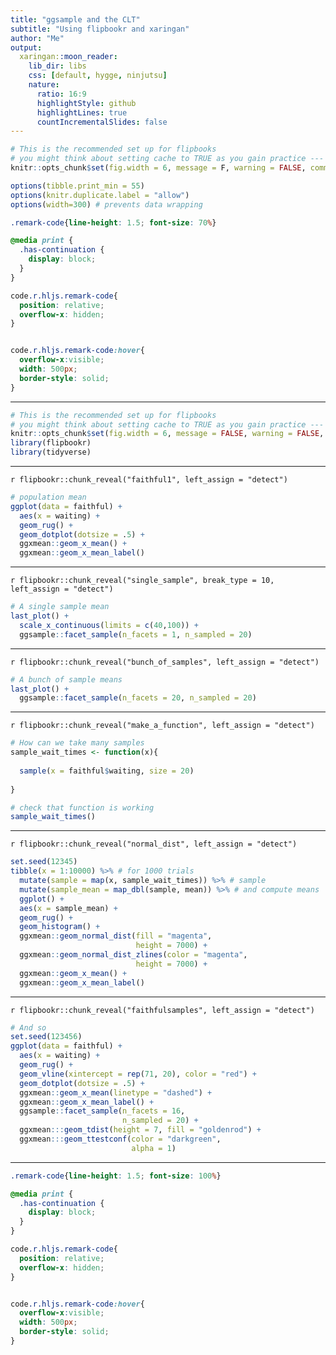 ---
title: "ggsample and the CLT"
subtitle: "Using flipbookr and xaringan"
author: "Me"
output:
  xaringan::moon_reader:
    lib_dir: libs
    css: [default, hygge, ninjutsu]
    nature:
      ratio: 16:9
      highlightStyle: github
      highlightLines: true
      countIncrementalSlides: false
---


```{r, include = F}
# This is the recommended set up for flipbooks
# you might think about setting cache to TRUE as you gain practice --- building flipbooks from scratch can be time consuming
knitr::opts_chunk$set(fig.width = 6, message = F, warning = FALSE, comment = "", cache = F)

options(tibble.print_min = 55)
options(knitr.duplicate.label = "allow")
options(width=300) # prevents data wrapping 
```


```{css, eval = TRUE, echo = FALSE}
.remark-code{line-height: 1.5; font-size: 70%}

@media print {
  .has-continuation {
    display: block;
  }
}

code.r.hljs.remark-code{
  position: relative;
  overflow-x: hidden;
}


code.r.hljs.remark-code:hover{
  overflow-x:visible;
  width: 500px;
  border-style: solid;
}
```



---




```{r, include = F}
# This is the recommended set up for flipbooks
# you might think about setting cache to TRUE as you gain practice --- building flipbooks from scratch can be time consuming
knitr::opts_chunk$set(fig.width = 6, message = FALSE, warning = FALSE, comment = "", cache = F)
library(flipbookr)
library(tidyverse)
```



---

`r flipbookr::chunk_reveal("faithful1", left_assign = "detect")`



```{r faithful1, warning=FALSE, include = FALSE}
# population mean
ggplot(data = faithful) + 
  aes(x = waiting) + 
  geom_rug() + 
  geom_dotplot(dotsize = .5) + 
  ggxmean::geom_x_mean() + 
  ggxmean::geom_x_mean_label() 
```



---

`r flipbookr::chunk_reveal("single_sample", break_type = 10, left_assign = "detect")`



```{r single_sample, include = FALSE}
# A single sample mean
last_plot() + 
  scale_x_continuous(limits = c(40,100)) +
  ggsample::facet_sample(n_facets = 1, n_sampled = 20)
```



---

`r flipbookr::chunk_reveal("bunch_of_samples", left_assign = "detect")`



```{r bunch_of_samples, include = FALSE}
# A bunch of sample means
last_plot() + 
  ggsample::facet_sample(n_facets = 20, n_sampled = 20)
```



---

`r flipbookr::chunk_reveal("make_a_function", left_assign = "detect")`



```{r make_a_function, include = FALSE}
# How can we take many samples
sample_wait_times <- function(x){
  
  sample(x = faithful$waiting, size = 20)
  
}

# check that function is working
sample_wait_times()
```



---

`r flipbookr::chunk_reveal("normal_dist", left_assign = "detect")`



```{r normal_dist, include = FALSE}
set.seed(12345)
tibble(x = 1:10000) %>% # for 1000 trials
  mutate(sample = map(x, sample_wait_times)) %>% # sample
  mutate(sample_mean = map_dbl(sample, mean)) %>% # and compute means
  ggplot() + 
  aes(x = sample_mean) + 
  geom_rug() + 
  geom_histogram() + 
  ggxmean::geom_normal_dist(fill = "magenta",
                            height = 7000) + 
  ggxmean::geom_normal_dist_zlines(color = "magenta",
                            height = 7000) +
  ggxmean::geom_x_mean() + 
  ggxmean::geom_x_mean_label() 
```


---

`r flipbookr::chunk_reveal("faithfulsamples", left_assign = "detect")`



```{r faithfulsamples, include = FALSE}
# And so 
set.seed(123456)
ggplot(data = faithful) + 
  aes(x = waiting) + 
  geom_rug() +
  geom_vline(xintercept = rep(71, 20), color = "red") +
  geom_dotplot(dotsize = .5) + 
  ggxmean::geom_x_mean(linetype = "dashed") + 
  ggxmean::geom_x_mean_label() +
  ggsample::facet_sample(n_facets = 16, 
                         n_sampled = 20) + 
  ggxmean:::geom_tdist(height = 7, fill = "goldenrod") + 
  ggxmean:::geom_ttestconf(color = "darkgreen",
                           alpha = 1)
```


<!-- adjust font size in this css code chunk, currently 80 -->

---




```{css, eval = TRUE, echo = FALSE, include = FALSE}
.remark-code{line-height: 1.5; font-size: 100%}

@media print {
  .has-continuation {
    display: block;
  }
}

code.r.hljs.remark-code{
  position: relative;
  overflow-x: hidden;
}


code.r.hljs.remark-code:hover{
  overflow-x:visible;
  width: 500px;
  border-style: solid;
}
```




